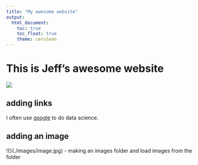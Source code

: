 ```yaml
---
title: "My awesome website"
output: 
  html_document:
    toc: true
    toc_float: true
    theme: cerulean
---
```


# This is Jeff's awesome website

![](https://media.giphy.com/media/drXGoW1iudhKw/giphy.gif)

## adding links

I often use [google](google.com) to do data science.

## adding an image

!{}(./images/image.jpg) - making an images folder and load images from the folder

